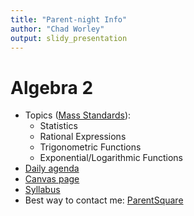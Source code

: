 ```yaml
---
title: "Parent-night Info"
author: "Chad Worley"
output: slidy_presentation
---
```


# Algebra 2

* Topics ([Mass Standards](https://chadworley.github.io/a2/MassStandsAlg2.pdf)):
    * Statistics
    * Rational Expressions
    * Trigonometric Functions
    * Exponential/Logarithmic Functions
* [Daily agenda](https://chadworley.github.io/a2/weekly_a2.html)
* [Canvas page](https://bart.instructure.com/courses/1314)
* [Syllabus](https://chadworley.github.io/a2/syllabus_a2.html)
* Best way to contact me: [ParentSquare](https://www.parentsquare.com/schools/30932)




